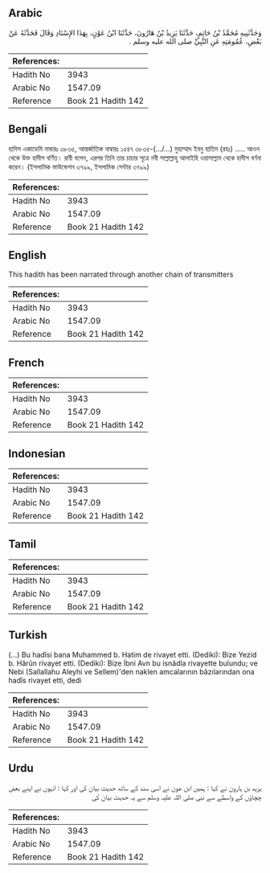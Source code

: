 ## Arabic


<div dir="rtl" lang="ar" style={{fontSize:'larger',backgroundColor:'#f8f9fa',padding:20}}>
وَحَدَّثَنِيهِ مُحَمَّدُ بْنُ حَاتِمٍ، حَدَّثَنَا يَزِيدُ بْنُ هَارُونَ، حَدَّثَنَا ابْنُ عَوْنٍ، بِهَذَا الإِسْنَادِ وَقَالَ فَحَدَّثَهُ عَنْ بَعْضِ، عُمُومَتِهِ عَنِ النَّبِيِّ صلى الله عليه وسلم ‏.‏
</div>
<div style={{backgroundColor:'#f8f9fa',padding:20, marginBottom: 10}}><table> <thead> <tr> <th>References:</th> <th></th> </tr> </thead> <tbody><tr><td>Hadith No</td><td>3943</td></tr><tr><td>Arabic No</td><td>1547.09</td></tr><tr><td>Reference</td><td>Book 21 Hadith 142</td></tr></tbody></table></div>

## Bengali


<div dir="ltr" lang="bn" style={{fontSize:'larger',backgroundColor:'#f8f9fa',padding:20}}>
হাদিস একাডেমি নাম্বারঃ ৩৮৩৫, আন্তর্জাতিক নাম্বারঃ ১৫৪৭ ৩৮৩৫-(.../...) মুহাম্মাদ ইবনু হাতিম (রহঃ) ..... আওন থেকে উক্ত হাদীস বর্ণিত। রাবী বলেন, এরপর তিনি তার চাচার সূত্রে নবী সাল্লাল্লাহু আলাইহি ওয়াসাল্লাম থেকে হাদীস বর্ণনা করেন। (ইসলামিক ফাউন্ডেশন ৩৭৯৯, ইসলামিক সেন্টার ৩৭৯৯)
</div>
<div style={{backgroundColor:'#f8f9fa',padding:20, marginBottom: 10}}><table> <thead> <tr> <th>References:</th> <th></th> </tr> </thead> <tbody><tr><td>Hadith No</td><td>3943</td></tr><tr><td>Arabic No</td><td>1547.09</td></tr><tr><td>Reference</td><td>Book 21 Hadith 142</td></tr></tbody></table></div>

## English


<div dir="ltr" lang="en" style={{fontSize:'larger',backgroundColor:'#f8f9fa',padding:20}}>
This hadith has been narrated through another chain of transmitters
</div>
<div style={{backgroundColor:'#f8f9fa',padding:20, marginBottom: 10}}><table> <thead> <tr> <th>References:</th> <th></th> </tr> </thead> <tbody><tr><td>Hadith No</td><td>3943</td></tr><tr><td>Arabic No</td><td>1547.09</td></tr><tr><td>Reference</td><td>Book 21 Hadith 142</td></tr></tbody></table></div>

## French


<div dir="ltr" lang="fr" style={{fontSize:'larger',backgroundColor:'#f8f9fa',padding:20}}>

</div>
<div style={{backgroundColor:'#f8f9fa',padding:20, marginBottom: 10}}><table> <thead> <tr> <th>References:</th> <th></th> </tr> </thead> <tbody><tr><td>Hadith No</td><td>3943</td></tr><tr><td>Arabic No</td><td>1547.09</td></tr><tr><td>Reference</td><td>Book 21 Hadith 142</td></tr></tbody></table></div>

## Indonesian


<div dir="ltr" lang="id" style={{fontSize:'larger',backgroundColor:'#f8f9fa',padding:20}}>

</div>
<div style={{backgroundColor:'#f8f9fa',padding:20, marginBottom: 10}}><table> <thead> <tr> <th>References:</th> <th></th> </tr> </thead> <tbody><tr><td>Hadith No</td><td>3943</td></tr><tr><td>Arabic No</td><td>1547.09</td></tr><tr><td>Reference</td><td>Book 21 Hadith 142</td></tr></tbody></table></div>

## Tamil


<div dir="ltr" lang="ta" style={{fontSize:'larger',backgroundColor:'#f8f9fa',padding:20}}>

</div>
<div style={{backgroundColor:'#f8f9fa',padding:20, marginBottom: 10}}><table> <thead> <tr> <th>References:</th> <th></th> </tr> </thead> <tbody><tr><td>Hadith No</td><td>3943</td></tr><tr><td>Arabic No</td><td>1547.09</td></tr><tr><td>Reference</td><td>Book 21 Hadith 142</td></tr></tbody></table></div>

## Turkish


<div dir="ltr" lang="tr" style={{fontSize:'larger',backgroundColor:'#f8f9fa',padding:20}}>
(…) Bu hadîsi bana Muhammed b. Hatim de rivayet etti. (Dediki): Bize Yezid b. Hârûn rivayet etti. (Dediki): Bize İbni Avn bu isnâdla rivayette bulundu; ve Nebi (Sallallahu Aleyhi ve Sellem)'den naklen amcalarının bâzılarından ona hadîs rivayet etti, dedi
</div>
<div style={{backgroundColor:'#f8f9fa',padding:20, marginBottom: 10}}><table> <thead> <tr> <th>References:</th> <th></th> </tr> </thead> <tbody><tr><td>Hadith No</td><td>3943</td></tr><tr><td>Arabic No</td><td>1547.09</td></tr><tr><td>Reference</td><td>Book 21 Hadith 142</td></tr></tbody></table></div>

## Urdu


<div dir="rtl" lang="ur" style={{fontSize:'larger',backgroundColor:'#f8f9fa',padding:20}}>
یزید بن ہارون نے کہا : ہمیں ابن عون نے اسی سند کے ساتھ حدیث بیان کی اور کہا : انہوں نے اپنے بعض چچاؤں کے واسطے سے نبی صلی اللہ علیہ وسلم سے یہ حدیث بیان کی
</div>
<div style={{backgroundColor:'#f8f9fa',padding:20, marginBottom: 10}}><table> <thead> <tr> <th>References:</th> <th></th> </tr> </thead> <tbody><tr><td>Hadith No</td><td>3943</td></tr><tr><td>Arabic No</td><td>1547.09</td></tr><tr><td>Reference</td><td>Book 21 Hadith 142</td></tr></tbody></table></div>